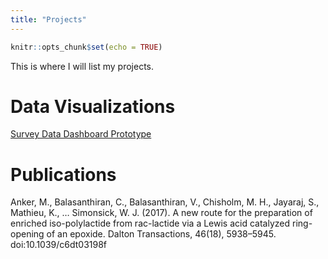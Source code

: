 ```yaml
---
title: "Projects"
---
```


```r
knitr::opts_chunk$set(echo = TRUE)
```

This is where I will list my projects.

# Data Visualizations

[Survey Data Dashboard Prototype](https://kmathieu.shinyapps.io/wellness_protoype/)


# Publications

Anker, M., Balasanthiran, C., Balasanthiran, V., Chisholm, M. H., Jayaraj, S., Mathieu, K., … Simonsick, W. J. (2017). A new route for the preparation of enriched iso-polylactide from rac-lactide via a Lewis acid catalyzed ring-opening of an epoxide. Dalton Transactions, 46(18), 5938–5945. doi:10.1039/c6dt03198f
